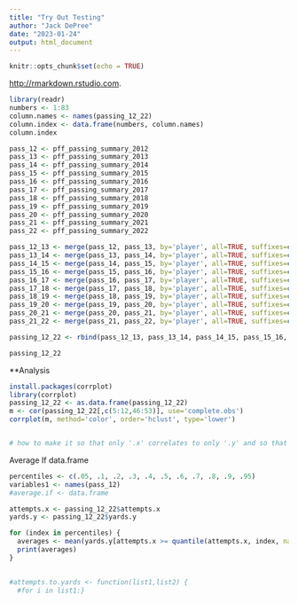 ```yaml
---
title: "Try Out Testing"
author: "Jack DePree"
date: "2023-01-24"
output: html_document
---
```


```r
knitr::opts_chunk$set(echo = TRUE)
```
 <http://rmarkdown.rstudio.com>.


```r
library(readr)
numbers <- 1:83
column.names <- names(passing_12_22)
column.index <- data.frame(numbers, column.names)
column.index

```


```r
pass_12 <- pff_passing_summary_2012
pass_13 <- pff_passing_summary_2013
pass_14 <- pff_passing_summary_2014
pass_15 <- pff_passing_summary_2015
pass_16 <- pff_passing_summary_2016
pass_17 <- pff_passing_summary_2017
pass_18 <- pff_passing_summary_2018
pass_19 <- pff_passing_summary_2019
pass_20 <- pff_passing_summary_2020
pass_21 <- pff_passing_summary_2021
pass_22 <- pff_passing_summary_2022

pass_12_13 <- merge(pass_12, pass_13, by='player', all=TRUE, suffixes=c('.x','.y'))
pass_13_14 <- merge(pass_13, pass_14, by='player', all=TRUE, suffixes=c('.x','.y'))
pass_14_15 <- merge(pass_14, pass_15, by='player', all=TRUE, suffixes=c('.x','.y'))
pass_15_16 <- merge(pass_15, pass_16, by='player', all=TRUE, suffixes=c('.x','.y'))
pass_16_17 <- merge(pass_16, pass_17, by='player', all=TRUE, suffixes=c('.x','.y'))
pass_17_18 <- merge(pass_17, pass_18, by='player', all=TRUE, suffixes=c('.x','.y'))
pass_18_19 <- merge(pass_18, pass_19, by='player', all=TRUE, suffixes=c('.x','.y'))
pass_19_20 <- merge(pass_19, pass_20, by='player', all=TRUE, suffixes=c('.x','.y'))
pass_20_21 <- merge(pass_20, pass_21, by='player', all=TRUE, suffixes=c('.x','.y'))
pass_21_22 <- merge(pass_21, pass_22, by='player', all=TRUE, suffixes=c('.x','.y'))

passing_12_22 <- rbind(pass_12_13, pass_13_14, pass_14_15, pass_15_16, pass_16_17, pass_17_18, pass_19_20, pass_20_21, pass_21_22)

passing_12_22

```

**Analysis
```r
install.packages(corrplot)
library(corrplot)
passing_12_22 <- as.data.frame(passing_12_22)
m <- cor(passing_12_22[,c(5:12,46:53)], use='complete.obs')
corrplot(m, method='color', order='hclust', type='lower')


# how to make it so that only '.x' correlates to only '.y' and so that '.x' does not correlate with itself?

```
Average If data.frame
``` r
percentiles <- c(.05, .1, .2, .3, .4, .5, .6, .7, .8, .9, .95)
variables1 <- names(pass_12)
#average.if <- data.frame

attempts.x <- passing_12_22$attempts.x
yards.y <- passing_12_22$yards.y

for (index in percentiles) {
  averages <- mean(yards.y[attempts.x >= quantile(attempts.x, index, na.rm=TRUE)], na.rm=TRUE)
  print(averages)
}
  

#attempts.to.yards <- function(list1,list2) {
  #for i in list1:}

```





